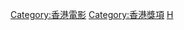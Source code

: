 {{Catnav|頁面分類|人类社会|競賽|獎項|电影奖项}}
{{Catnav|頁面分類|人类社会|獎勵|獎項|电影奖项}}
{{Catnav|頁面分類|人类社会|文化|电影|电影奖项}}
{{Catnav|頁面分類|人文學科|艺术|电影|电影奖项}}

[[Category:香港電影|Category:香港電影]]
[[Category:香港獎項|Category:香港獎項]]
[[Category:亞洲電影獎項|H]]